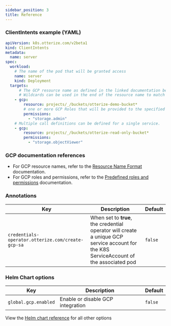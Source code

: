 ```yaml
---
sidebar_position: 3
title: Reference
---
```


### ClientIntents example (YAML)

```yaml
apiVersion: k8s.otterize.com/v2beta1
kind: ClientIntents
metadata:
  name: server
spec:
  workload:
    # The name of the pod that will be granted access
    name: server
    kind: Deployment
  targets:
      # The GCP resource name as defined in the linked documentation below
      # Wildcards can be used in the end of the resource name to match multiple and nested resources
    - gcp:
        resource: projects/_/buckets/otterize-demo-bucket*
        # one or more GCP Roles that will be provided to the specified resources
        permissions:
          - "storage.admin"
    # Multiple call definitions can be defined for a single service.
    - gcp:
        resource: projects/_/buckets/otterize-read-only-bucket*
        permissions:
          - "storage.objectViewer"
```

### GCP documentation references
   - For GCP resource names, refer to the [Resource Name Format](https://cloud.google.com/iam/docs/conditions-resource-attributes#resource-name) documentation.
   - For GCP roles and permissions, refer to the [Predefined roles and permissions](https://cloud.google.com/iam/docs/understanding-roles#predefined_roles) documentation.

### Annotations

| Key                                                        | Description                                                                                                                                                                                  | Default  |
|------------------------------------------------------------|----------------------------------------------------------------------------------------------------------------------------------------------------------------------------------------------|----------|
| `credentials-operator.otterize.com/create-gcp-sa` | When set to **true**, the credential operator will create a unique GCP service account for the K8S ServiceAccount of the associated pod | `false` |


### Helm Chart options

| Key                                                        | Description                                                                                                                                                                                  | Default  |
|------------------------------------------------------------|----------------------------------------------------------------------------------------------------------------------------------------------------------------------------------------------|----------|
| `global.gcp.enabled`                                       | Enable or disable GCP integration                                                                                                                                                            | `false`  |

View the [Helm chart reference](/reference/otterize-chart) for all other options